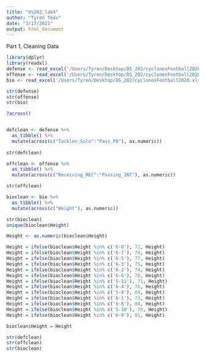 ```yaml
---
title: "ds202_lab4"
author: "Tyren Teav"
date: "3/17/2021"
output: html_document
---
```

 Part 1, Cleaning Data
 
```r
library(dplyr)
library(readxl)
defense <- read_excel('/Users/Tyren/Desktop/DS_202/cyclonesFootball2020.xlsx', sheet='Defensive')
offense <- read_excel('/Users/Tyren/Desktop/DS_202/cyclonesFootball2020.xlsx', sheet='Offensive')
bio <- read_excel('/Users/Tyren/Desktop/DS_202/cyclonesFootball2020.xlsx', sheet='Biography')

str(defense)
str(offense)
str(bio)

?across()


defclean <- defense %>%
  as_tibble() %>%
  mutate(across(c("Tackles_Solo":"Pass_PB"), as.numeric))
  
str(defclean)

offclean <- offense %>%
  as_tibble() %>%
  mutate(across(c("Receiving_REC":"Passing_INT"), as.numeric))

str(offclean)

bioclean <- bio %>%
  as_tibble() %>%
  mutate(across(c("Weight"), as.numeric))

str(bioclean)
unique(bioclean$Height)

Height <- as.numeric(bioclean$Height)

Height = ifelse(bioclean$Height %in% c('6-0'), 72, Height)
Height = ifelse(bioclean$Height %in% c('6-7'), 79, Height)
Height = ifelse(bioclean$Height %in% c('6-5'), 77, Height)
Height = ifelse(bioclean$Height %in% c('6-3'), 75, Height)
Height = ifelse(bioclean$Height %in% c('6-2'), 74, Height)
Height = ifelse(bioclean$Height %in% c('6-6'), 78, Height)
Height = ifelse(bioclean$Height %in% c('5-11'), 71, Height)
Height = ifelse(bioclean$Height %in% c('6-4'), 76, Height)
Height = ifelse(bioclean$Height %in% c('5-9'), 69, Height)
Height = ifelse(bioclean$Height %in% c('6-1'), 73, Height)
Height = ifelse(bioclean$Height %in% c('6-8'), 80, Height)
Height = ifelse(bioclean$Height %in% c('5-10'), 70, Height)
Height = ifelse(bioclean$Height %in% c('6-9'), 81, Height)

bioclean$Height = Height

str(defclean)
str(offclean)
str(bioclean)


```
